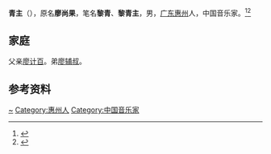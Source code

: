 '''青主'''（{{bd|1893年||1959年|}}），原名'''廖尚果'''，笔名'''黎青'''、'''黎青主'''，男，[[广东|广东]][[惠州|惠州]]人，中国音乐家。<ref>{{Cite book|title=民国人物大辞典|author=徐友春主编; 蔡鸿源, 周兴培副主编|publisher=河北人民出版社|year=1991|isbn=|location=石家庄|pages=}}</ref><ref>{{Cite book|title=中国当代文化艺术名人大辞典|author=刘波主编|publisher=国际文化出版公司|year=1993|isbn=9787800493898|location=北京|pages=}}</ref>

== 家庭 ==
父亲[[廖计百|廖计百]]。弟[[廖辅叔|廖辅叔]]。

== 参考资料 ==
{{reflist}}

{{Authority control}}
{{DEFAULTSORT:Qing}}
[[Category:廖姓|~]]
[[Category:惠州人|Category:惠州人]]
[[Category:中国音乐家|Category:中国音乐家]]

{{中国人物小作品}}